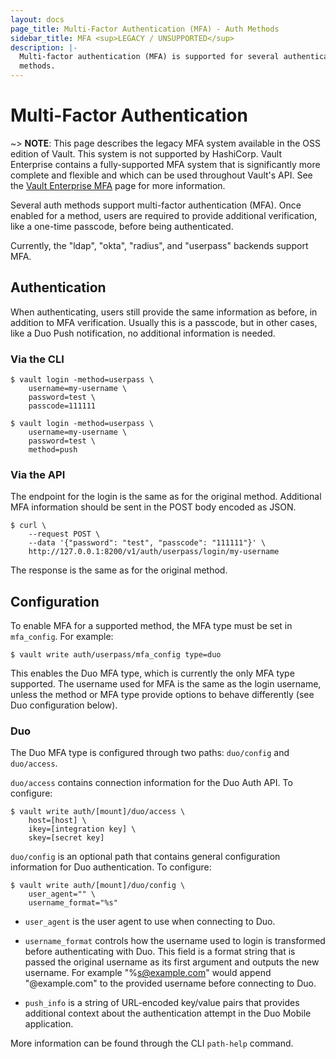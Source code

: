 ```yaml
---
layout: docs
page_title: Multi-Factor Authentication (MFA) - Auth Methods
sidebar_title: MFA <sup>LEGACY / UNSUPPORTED</sup>
description: |-
  Multi-factor authentication (MFA) is supported for several authentication
  methods.
---
```


# Multi-Factor Authentication

~> **NOTE**: This page describes the legacy MFA system available in the OSS
edition of Vault. This system is not supported by HashiCorp. Vault Enterprise
contains a fully-supported MFA system that is significantly more complete and
flexible and which can be used throughout Vault's API. See the [Vault
Enterprise MFA](/vault/docs/enterprise/mfa) page for more information.

Several auth methods support multi-factor authentication (MFA). Once
enabled for a method, users are required to provide additional verification,
like a one-time passcode, before being authenticated.

Currently, the "ldap", "okta", "radius", and "userpass" backends support MFA.

## Authentication

When authenticating, users still provide the same information as before, in
addition to MFA verification. Usually this is a passcode, but in other cases,
like a Duo Push notification, no additional information is needed.

### Via the CLI

```tedt
$ vault login -method=userpass \
    username=my-username \
    password=test \
    passcode=111111
```

```text
$ vault login -method=userpass \
    username=my-username \
    password=test \
    method=push
```

### Via the API

The endpoint for the login is the same as for the original method. Additional
MFA information should be sent in the POST body encoded as JSON.

```shell
$ curl \
    --request POST \
    --data '{"password": "test", "passcode": "111111"}' \
    http://127.0.0.1:8200/v1/auth/userpass/login/my-username
```

The response is the same as for the original method.

## Configuration

To enable MFA for a supported method, the MFA type must be set in `mfa_config`.
For example:

```text
$ vault write auth/userpass/mfa_config type=duo
```

This enables the Duo MFA type, which is currently the only MFA type supported.
The username used for MFA is the same as the login username, unless the method
or MFA type provide options to behave differently (see Duo configuration below).

### Duo

The Duo MFA type is configured through two paths: `duo/config` and `duo/access`.

`duo/access` contains connection information for the Duo Auth API. To configure:

```text
$ vault write auth/[mount]/duo/access \
    host=[host] \
    ikey=[integration key] \
    skey=[secret key]
```

`duo/config` is an optional path that contains general configuration information
for Duo authentication. To configure:

```text
$ vault write auth/[mount]/duo/config \
    user_agent="" \
    username_format="%s"
```

- `user_agent` is the user agent to use when connecting to Duo.

- `username_format` controls how the username used to login is transformed
  before authenticating with Duo. This field is a format string that is passed
  the original username as its first argument and outputs the new username. For
  example "%s@example.com" would append "@example.com" to the provided username
  before connecting to Duo.

- `push_info` is a string of URL-encoded key/value pairs that provides
  additional context about the authentication attempt in the Duo Mobile
  application.

More information can be found through the CLI `path-help` command.
